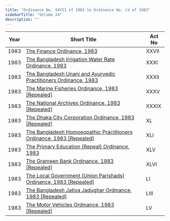 ```yaml
---
title: "Ordinance No. XXVII of 1983 to Ordinance No. LV of 1983"
sidebarTitle: "Volume 24"
description: ""
---
```


| Year | Short Title | Act No |
|------|-------------|--------|
| 1983 | [The Finance Ordinance, 1983](/laws/volume-24/act-643) | XXVII |
| 1983 | [The Bangladesh Irrigation Water Rate Ordinance, 1983](/laws/volume-24/act-644) | XXXI |
| 1983 | [The Bangladesh Unani and Ayurvedic Practitioners Ordinance, 1983](/laws/volume-24/act-645) | XXXII |
| 1983 | [The Marine Fisheries Ordinance, 1983 [Repealed]](/laws/volume-24/act-646) | XXXV |
| 1983 | [The National Archives Ordinance, 1983 [Repealed]](/laws/volume-24/act-647) | XXXIX |
| 1983 | [The Dhaka City Corporation Ordinance, 1983 [Repealed]](/laws/volume-24/act-648) | XL |
| 1983 | [The Bangladesh Homoeopathic Practitioners Ordinance, 1983 [Repealed]](/laws/volume-24/act-649) | XLI |
| 1983 | [The Primary Education (Repeal) Ordinance, 1983](/laws/volume-24/act-650) | XLV |
| 1983 | [The Grameen Bank Ordinance, 1983 [Repealed]](/laws/volume-24/act-651) | XLVI |
| 1983 | [The Local Government (Union Parishads) Ordinance, 1983 [Repealed]](/laws/volume-24/act-652) | LI |
| 1983 | [The Bangladesh Jatiya Jadughar Ordinance, 1983 [Repealed]](/laws/volume-24/act-653) | LIII |
| 1983 | [The Motor Vehicles Ordinance, 1983 [Repealed]](/laws/volume-24/act-654) | LV |
